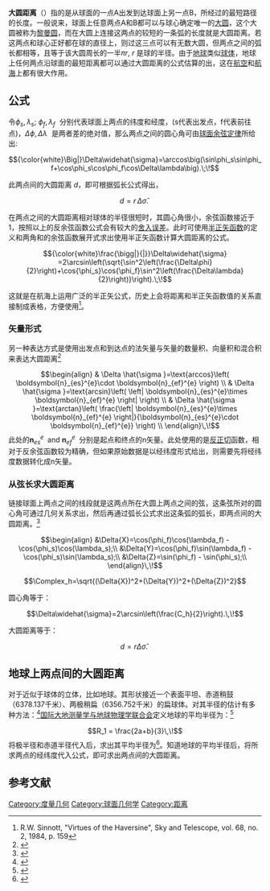 '''大圆距离'''（{{lang-en|'''Great-circle distance'''}}）指的是从球面的一点A出发到达球面上另一点B，所经过的最短路径的长度。一般说来，球面上任意两点A和B都可以与球心确定唯一的[[大圆|大圆]]，这个大圆被称为[[黎曼圆|黎曼圆]]，而在大圆上连接这两点的较短的一条弧的长度就是大圆距离。若这两点和球心正好都在球的直径上，则过这三点可以有无数大圆，但两点之间的弧长都相等，且等于该大圆周长的一半<math>\pi r</math>, ''r'' 是球的半径。由于[[地球|地球]]类似[[球_(数学)|球体]]，地球上任何两点沿球面的最短距离都可以通过大圆距离的公式估算的出，这在[[航空|航空]]和[[航海|航海]]上都有很大作用。 

==公式==
令<math>\phi_s,\lambda_s;\ \phi_f,\lambda_f\;\!</math> 分别代表球面上两点的纬度和经度，(s代表出发点，f代表前往点)，<math>\Delta\phi,\Delta\lambda\;\!</math> 是两者差的绝对值，那么两点之间的圆心角可由[[球面余弦定律|球面余弦定律]]所给出:

:<math>{\color{white}\Big|}\Delta\widehat{\sigma}=\arccos\big(\sin\phi_s\sin\phi_f+\cos\phi_s\cos\phi_f\cos\Delta\lambda\big).\;\!</math>

此两点间的大圆距离 ''d''，即可根据弧长公式得出，

:<math>d = r \, \Delta\widehat{\sigma}.\,\!</math>

在两点之间的大圆距离相对球体的半径很短时，其圆心角很小，余弦函数接近于1，按照以上的反余弦函数公式会有较大的[[舍入误差|舍入误差]]。此时可使用[[半正矢函数|半正矢函数]]的定义和两角和的余弦函数展开式求出使用半正矢函数计算大圆距离的公式。

:<math>{\color{white}\frac{\bigg|}{|}}\Delta\widehat{\sigma}
=2\arcsin\left(\sqrt{\sin^2\left(\frac{\Delta\phi}{2}\right)+\cos{\phi_s}\cos{\phi_f}\sin^2\left(\frac{\Delta\lambda}{2}\right)}\right).\;\!</math>

这就是在航海上运用广泛的半正矢公式，历史上会将距离和半正矢函数值的关系直接制成表格，方便使用<ref>R.W. Sinnott, "Virtues of the Haversine", Sky and Telescope, vol. 68, no. 2, 1984, p. 159</ref>。

===矢量形式===
另一种表达方式是使用出发点和到达点的法矢量与矢量的数量积、向量积和混合积来表达大圆距离<ref>{{Cite journal|title=A Non-singular Horizontal Position Representation|url=https://www.cambridge.org/core/product/identifier/S0373463309990415/type/journal_article|last=Gade|first=Kenneth|date=2010-07|journal=Journal of Navigation|issue=3|doi=10.1017/S0373463309990415|volume=63|pages=395–417|language=en|issn=0373-4633}}</ref>
:<math>\begin{align}
 & \Delta \hat{\sigma }=\text{arccos}\left( \boldsymbol{n}_{es}^{e}\cdot \boldsymbol{n}_{ef}^{e} \right) \\
& \Delta \hat{\sigma }=\text{arcsin}\left( \left| \boldsymbol{n}_{es}^{e}\times \boldsymbol{n}_{ef}^{e} \right| \right) \\
& \Delta \hat{\sigma }=\text{arctan}\left( \frac{\left| \boldsymbol{n}_{es}^{e}\times \boldsymbol{n}_{ef}^{e} \right|}{\boldsymbol{n}_{es}^{e}\cdot \boldsymbol{n}_{ef}^{e}} \right) \\
\end{align}\,\!</math>
此处的<math>\boldsymbol{n}_{es}^{e}\,\!</math> and <math>\boldsymbol{n}_{ef}^{e}\,\!</math> 分别是起点和终点的n矢量。此处使用的是[[反正切|反正切]]函数，相对于反余弦函数较为精确，但如果原始数据是以经纬度形式给出，则需要先将经纬度数据转化成n矢量。

===从弦长求大圆距离===
链接球面上两点之间的线段就是这两点所在大圆上两点之间的弦，这条弦所对的圆心角可通过几何关系求出，然后再通过弧长公式求出这条弧的弧长，即两点间的大圆距离。<ref>{{Cite web|title=A tunnel from Toronto to Montreal|url=http://mathcentral.uregina.ca/QQ/database/QQ.09.09/h/dave2.html|access-date=2013-05-24|publisher=Math Central|archive-url=https://web.archive.org/web/20200717050301/http://mathcentral.uregina.ca/QQ/database/QQ.09.09/h/dave2.html|archive-date=2020-07-17|dead-url=no}}</ref>

:<math>\begin{align}
&\Delta{X}=\cos(\phi_f)\cos(\lambda_f) - \cos(\phi_s)\cos(\lambda_s);\\
&\Delta{Y}=\cos(\phi_f)\sin(\lambda_f) - \cos(\phi_s)\sin(\lambda_s);\\
&\Delta{Z}=\sin(\phi_f) - \sin(\phi_s);\\
\end{align}\,\!</math>
:<math>\Complex_h=\sqrt{(\Delta{X})^2+(\Delta{Y})^2+(\Delta{Z})^2}</math>

圆心角等于：

:<math>\Delta\widehat{\sigma}=2\arcsin\left(\frac{C_h}{2}\right).\,\!</math>

大圆距离等于：

:<math>d = r \Delta\widehat{\sigma}.\,\!</math>

==地球上两点间的大圆距离==
{{See also|地球半径}} 
对于近似于球体的立体，比如地球。其形状接近一个表面平坦、赤道稍鼓（6378.137千米）、两极稍扁（6356.752千米）的扁球体。对其半径的估计有多种方法：<ref>{{cite journal|title=Long lines on the Earth|last=McCaw|first=G. T.|journal=Empire Survey Review|year=1932|volume=1|pages=259–263|number=6}}</ref>[[国际大地测量学与地球物理学联合会|国际大地测量学与地球物理学联合会]]定义地球的平均半径为：<ref>{{Cite journal|title=Geodetic reference system 1980|url=http://dx.doi.org/10.1007/bf02521480|last=Moritz|first=H.|date=1980-09|journal=Bulletin Géodésique|issue=3|doi=10.1007/bf02521480|volume=54|pages=395–405|issn=0007-4632}}</ref>
:::<math>R_1 = \frac{2a+b}{3}\,\!</math>
将极半径和赤道半径代入后，求出其平均半径为{{convert|6,371.009|km|mi|nmi}}<ref>{{Cite journal|title=Geodetic Reference System 1980|url=http://link.springer.com/10.1007/s001900050278|last=Moritz|first=H.|date=2000-03|journal=Journal of Geodesy|issue=1|doi=10.1007/s001900050278|volume=74|pages=128–133|language=en|issn=0949-7714|bibcode=2000JGeod..74..128}}</ref>。知道地球的平均半径后，将所求两点的经纬度代入公式，即可求出两点间的大圆距离。

==参考文献==
{{Reflist}}

[[Category:度量几何|Category:度量几何]]
[[Category:球面几何学|Category:球面几何学]]
[[Category:距离|Category:距离]]